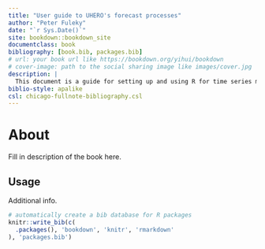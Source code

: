 ```yaml
---
title: "User guide to UHERO's forecast processes"
author: "Peter Fuleky"
date: "`r Sys.Date()`"
site: bookdown::bookdown_site
documentclass: book
bibliography: [book.bib, packages.bib]
# url: your book url like https://bookdown.org/yihui/bookdown
# cover-image: path to the social sharing image like images/cover.jpg
description: |
  This document is a guide for setting up and using R for time series modeling.
biblio-style: apalike
csl: chicago-fullnote-bibliography.csl
---
```


# About

Fill in description of the book here.

## Usage

Additional info.

```r
# automatically create a bib database for R packages
knitr::write_bib(c(
  .packages(), 'bookdown', 'knitr', 'rmarkdown'
), 'packages.bib')
```

